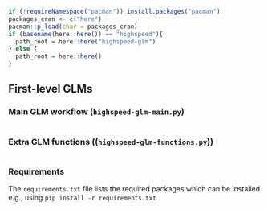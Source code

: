 ```r
if (!requireNamespace("pacman")) install.packages("pacman")
packages_cran <- c("here")
pacman::p_load(char = packages_cran)
if (basename(here::here()) == "highspeed"){
  path_root = here::here("highspeed-glm")
} else {
  path_root = here::here()
}
```

## First-level GLMs

### Main GLM workflow (`highspeed-glm-main.py`)

```python
```

### Extra GLM functions ((`highspeed-glm-functions.py`))

```python
```

### Requirements

The `requirements.txt` file lists the required packages which can be installed e.g., using `pip install -r requirements.txt`

```bash
```
